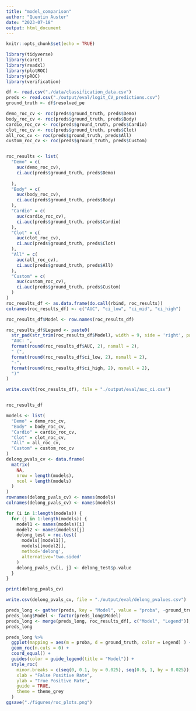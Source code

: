 ```yaml
---
title: "model_comparison"
author: "Quentin Auster"
date: "2023-07-18"
output: html_document
---
```


```r
knitr::opts_chunk$set(echo = TRUE)
```


```r
library(tidyverse)
library(caret)
library(readxl)
library(plotROC)
library(pROC)
library(verification)
```

```r
df <- read.csv("./data/classification_data.csv")
preds <- read.csv("./output/eval/logit_CV_predictions.csv")
ground_truth <- df$resolved_pe

```

```r

demo_roc_cv <- roc(preds$ground_truth, preds$Demo)
body_roc_cv <- roc(preds$ground_truth, preds$Body)
cardio_roc_cv <- roc(preds$ground_truth, preds$Cardio)
clot_roc_cv <- roc(preds$ground_truth, preds$Clot)
all_roc_cv <- roc(preds$ground_truth, preds$All)
custom_roc_cv <- roc(preds$ground_truth, preds$Custom)


roc_results <- list(
  "Demo" = c(
    auc(demo_roc_cv), 
    ci.auc(preds$ground_truth, preds$Demo)
    
  ),
  "Body" = c(
    auc(body_roc_cv), 
    ci.auc(preds$ground_truth, preds$Body)
  ),
  "Cardio" = c(
    auc(cardio_roc_cv), 
    ci.auc(preds$ground_truth, preds$Cardio)
  ),
  "Clot" = c(
    auc(clot_roc_cv), 
    ci.auc(preds$ground_truth, preds$Clot)
  ),
  "All" = c(
    auc(all_roc_cv), 
    ci.auc(preds$ground_truth, preds$All)
  ),
  "Custom" = c(
    auc(custom_roc_cv), 
    ci.auc(preds$ground_truth, preds$Custom)
  )
)
roc_results_df <- as.data.frame(do.call(rbind, roc_results))
colnames(roc_results_df) <- c("AUC", "ci_low", "ci_mid", "ci_high")

roc_results_df$Model <- row.names(roc_results_df)

roc_results_df$Legend <- paste0(
  str_pad(str_trim(roc_results_df$Model), width = 9, side = 'right', pad = ' '),
  "AUC: ",
  format(round(roc_results_df$AUC, 2), nsmall = 2), 
  " (", 
  format(round(roc_results_df$ci_low, 2), nsmall = 2), 
  "-", 
  format(round(roc_results_df$ci_high, 2), nsmall = 2),
  ")"
) 

write.csv(t(roc_results_df), file = "./output/eval/auc_ci.csv")


roc_results_df
```

```r
models <- list(
  "Demo" = demo_roc_cv, 
  "Body" = body_roc_cv, 
  "Cardio" = cardio_roc_cv, 
  "Clot" = clot_roc_cv, 
  "All" = all_roc_cv,
  "Custom" = custom_roc_cv
)
delong_pvals_cv <- data.frame(
  matrix(
    NA, 
    nrow = length(models), 
    ncol = length(models)
  )
)
rownames(delong_pvals_cv) <- names(models)
colnames(delong_pvals_cv) <- names(models)

for (i in 1:length(models)) {
  for (j in 1:length(models)) {
    model1 <- names(models)[i]
    model2 <- names(models)[j]
    delong_test = roc.test(
      models[[model1]], 
      models[[model2]],
      method='delong',
      alternative='two.sided'
    )
    delong_pvals_cv[i, j] <- delong_test$p.value
  }
}

print(delong_pvals_cv)

write.csv(delong_pvals_cv, file = "./output/eval/delong_pvalues.csv")
```

```r
preds_long <- gather(preds, key = "Model", value = "proba", -ground_truth)
preds_long$Model <- factor(preds_long$Model)
preds_long <- merge(preds_long, roc_results_df[, c("Model", "Legend")], sort = FALSE)
preds_long
```

```r

preds_long %>% 
  ggplot(mapping = aes(m = proba, d = ground_truth, color = Legend) ) +
  geom_roc(n.cuts = 0) +
  coord_equal() +
  guides(color = guide_legend(title = "Model")) + 
  style_roc(
    minor.breaks = c(seq(0, 0.1, by = 0.025), seq(0.9, 1, by = 0.025)),
    xlab = "False Positive Rate",
    ylab = "True Positive Rate",
    guide = TRUE,
    theme = theme_grey
  )
ggsave("./figures/roc_plots.png")
```
